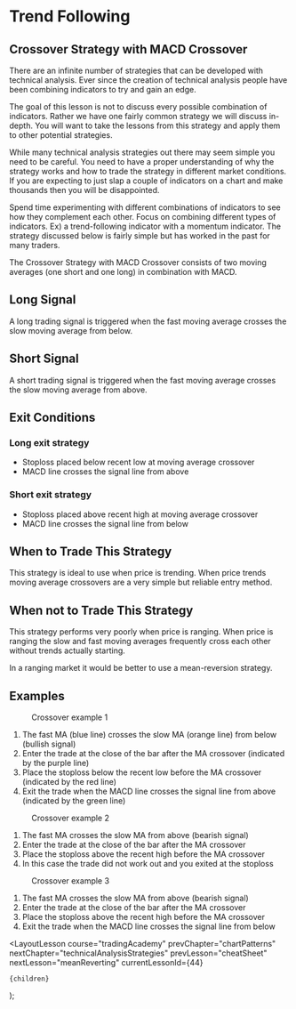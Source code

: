 
# Trend Following

## Crossover Strategy with MACD Crossover

There are an infinite number of strategies that can be developed with technical analysis. Ever since the creation of technical analysis people have been combining indicators to try and gain an edge.

The goal of this lesson is not to discuss every possible combination of indicators. Rather we have one fairly common strategy we will discuss in-depth. You will want to take the lessons from this strategy and apply them to other potential strategies.

While many technical analysis strategies out there may seem simple you need to be careful. You need to have a proper understanding of why the strategy works and how to trade the strategy in different market conditions. If you are expecting to just slap a couple of indicators on a chart and make thousands then you will be disappointed.

Spend time experimenting with different combinations of indicators to see how they complement each other. Focus on combining different types of indicators. Ex) a trend-following indicator with a momentum indicator. The strategy discussed below is fairly simple but has worked in the past for many traders.

The Crossover Strategy with MACD Crossover consists of two moving averages (one short and one long) in combination with MACD.

## Long Signal

A long trading signal is triggered when the fast moving average crosses the slow moving average from below.

## Short Signal

A short trading signal is triggered when the fast moving average crosses the slow moving average from above.

## Exit Conditions

### Long exit strategy

- Stoploss placed below recent low at moving average crossover
- MACD line crosses the signal line from above

### Short exit strategy

- Stoploss placed above recent high at moving average crossover
- MACD line crosses the signal line from below

## When to Trade This Strategy

This strategy is ideal to use when price is trending. When price trends moving average crossovers are a very simple but reliable entry method.

## When not to Trade This Strategy

This strategy performs very poorly when price is ranging. When price is ranging the slow and fast moving averages frequently cross each other without trends actually starting.

In a ranging market it would be better to use a mean-reversion strategy.

## Examples

<figure>
  <Image
    src="/images/courses/tradingAcademy/technicalAnalysisStrategies/crossoverExample1.webp"
    height={804}
    width={1429}
    alt=""
  />
  <figcaption>Crossover example 1</figcaption>
</figure>

1. The fast MA (blue line) crosses the slow MA (orange line) from below (bullish signal)
2. Enter the trade at the close of the bar after the MA crossover (indicated by the purple line)
3. Place the stoploss below the recent low before the MA crossover (indicated by the red line)
4. Exit the trade when the MACD line crosses the signal line from above (indicated by the green line)

<figure>
  <Image
    src="/images/courses/tradingAcademy/technicalAnalysisStrategies/crossoverExample2.webp"
    height={804}
    width={1429}
    alt=""
  />
  <figcaption>Crossover example 2</figcaption>
</figure>

1. The fast MA crosses the slow MA from above (bearish signal)
2. Enter the trade at the close of the bar after the MA crossover
3. Place the stoploss above the recent high before the MA crossover
4. In this case the trade did not work out and you exited at the stoploss

<figure>
  <Image
    src="/images/courses/tradingAcademy/technicalAnalysisStrategies/crossoverExample3.webp"
    height={804}
    width={1429}
    alt=""
  />
  <figcaption>Crossover example 3</figcaption>
</figure>

1. The fast MA crosses the slow MA from above (bearish signal)
2. Enter the trade at the close of the bar after the MA crossover
3. Place the stoploss above the recent high before the MA crossover
4. Exit the trade when the MACD line crosses the signal line from below

  <LayoutLesson
    course="tradingAcademy"
    prevChapter="chartPatterns"
    nextChapter="technicalAnalysisStrategies"
    prevLesson="cheatSheet"
    nextLesson="meanReverting"
    currentLessonId={44}
  >
    {children}
  </LayoutLesson>
);
